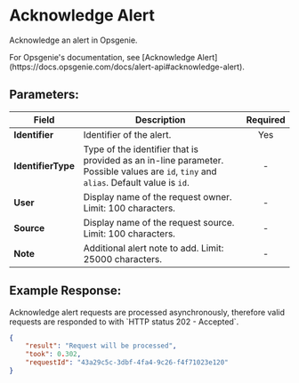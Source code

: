 
# Acknowledge Alert

Acknowledge an alert in Opsgenie.

<Callout type="info">
	For Opsgenie's documentation, see [Acknowledge
	Alert](https://docs.opsgenie.com/docs/alert-api#acknowledge-alert).
</Callout>

## Parameters:

| Field              | Description                                                                                                                           | Required |
| ------------------ | ------------------------------------------------------------------------------------------------------------------------------------- | :------: |
| **Identifier**     | Identifier of the alert.                                                                                                              |   Yes    |
| **IdentifierType** | Type of the identifier that is provided as an in-line parameter. Possible values are `id`, `tiny` and `alias`. Default value is `id`. |    -     |
| **User**           | Display name of the request owner. Limit: 100 characters.                                                                             |    -     |
| **Source**         | Display name of the request source. Limit: 100 characters.                                                                            |    -     |
| **Note**           | Additional alert note to add. Limit: 25000 characters.                                                                                |    -     |

## Example Response:

<Callout type="info">
	Acknowledge alert requests are processed asynchronously, therefore valid
	requests are responded to with `HTTP status 202 - Accepted`.
</Callout>

```json
{
	"result": "Request will be processed",
	"took": 0.302,
	"requestId": "43a29c5c-3dbf-4fa4-9c26-f4f71023e120"
}
```
